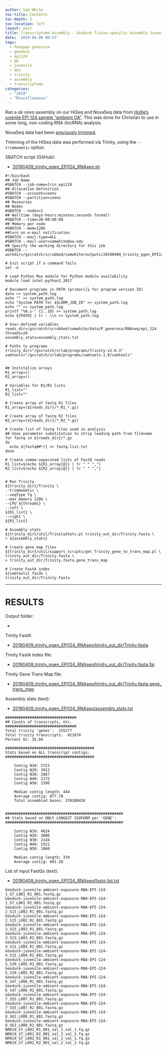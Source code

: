 ```yaml
---
author: Sam White
toc-title: Contents
toc-depth: 5
toc-location: left
layout: post
title: Transcriptome Assembly - Geoduck Tissue-specific Assembly Juvenile Ambient OA EPI124 with HiSeq and NovaSeq Data on Mox
date: '2019-04-09 06:57'
tags:
  - Panopea generosa
  - geoduck
  - epi124
  - OA
  - juvenile
  - mox
  - trinity
  - assembly
  - transcriptome
categories:
  - "2019"
  - "Miscellaneous"
---
```

Ran a _de novo_ assembly on our HiSeq and NovaSeq data from [Hollie's juvenile EPI 124 sample "ambient OA"](https://github.com/hputnam/project_juvenile_geoduck_OA/blob/master/Setup_Notes/Sample_List.csv). This was done for Christian to use in some long, non-coding RNA (lncRNA) analysis.


NovaSeq data had been [previously trimmed](https://robertslab.github.io/sams-notebook/posts/2018/2018-01-25-adapter-trimming-and-fastqc-illumina-geoduck-novaseq-data/).

Trimming of the HiSeq data was performed via Trinity, using the `--trimmomatic` option.

SBATCH script (GitHub):

- [20190409_trinity_pgen_EPI124_RNAseq.sh](https://github.com/RobertsLab/sams-notebook/blob/master/sbatch_scripts/20190409_trinity_pgen_EPI124_RNAseq.sh)

```shell
#!/bin/bash
## Job Name
#SBATCH --job-name=trin_epi124
## Allocation Definition
#SBATCH --account=coenv
#SBATCH --partition=coenv
## Resources
## Nodes
#SBATCH --nodes=1
## Walltime (days-hours:minutes:seconds format)
#SBATCH --time=30-00:00:00
## Memory per node
#SBATCH --mem=120G
##turn on e-mail notification
#SBATCH --mail-type=ALL
#SBATCH --mail-user=samwhite@uw.edu
## Specify the working directory for this job
#SBATCH --workdir=/gscratch/scrubbed/samwhite/outputs/20190409_trinity_pgen_EPI124_RNAseq

# Exit script if a command fails
set -e

# Load Python Mox module for Python module availability
module load intel-python3_2017

# Document programs in PATH (primarily for program version ID)
date >> system_path.log
echo "" >> system_path.log
echo "System PATH for $SLURM_JOB_ID" >> system_path.log
echo "" >> system_path.log
printf "%0.s-" {1..10} >> system_path.log
echo ${PATH} | tr : \\n >> system_path.log

# User-defined variables
reads_dir=/gscratch/scrubbed/samwhite/data/P_generosa/RNAseq/epi_124
threads=28
assembly_stats=assembly_stats.txt

# Paths to programs
trinity_dir="/gscratch/srlab/programs/Trinity-v2.8.3"
samtools="/gscratch/srlab/programs/samtools-1.9/samtools"


## Inititalize arrays
R1_array=()
R2_array=()

# Variables for R1/R2 lists
R1_list=""
R2_list=""

# Create array of fastq R1 files
R1_array=(${reads_dir}/*_R1_*.gz)

# Create array of fastq R2 files
R2_array=(${reads_dir}/*_R2_*.gz)

# Create list of fastq files used in analysis
## Uses parameter substitution to strip leading path from filename
for fastq in ${reads_dir}/*.gz
do
  echo ${fastq##*/} >> fastq.list.txt
done

# Create comma-separated lists of FastQ reads
R1_list=$(echo ${R1_array[@]} | tr " " ",")
R2_list=$(echo ${R2_array[@]} | tr " " ",")


# Run Trinity
${trinity_dir}/Trinity \
--trimmomatic \
--seqType fq \
--max_memory 120G \
--CPU ${threads} \
--left \
${R1_list} \
--right \
${R2_list}

# Assembly stats
${trinity_dir}/util/TrinityStats.pl trinity_out_dir/Trinity.fasta \
> ${assembly_stats}

# Create gene map files
${trinity_dir}/util/support_scripts/get_Trinity_gene_to_trans_map.pl \
trinity_out_dir/Trinity.fasta \
> trinity_out_dir/Trinity.fasta.gene_trans_map

# Create FastA index
${samtools} faidx \
trinity_out_dir/Trinity.fasta
```

---

# RESULTS

Output folder:

- [](http://gannet.fish.washington.edu/Atumefaciens/20190409_trinity_pgen_EPI124_RNAseq/)

Trinity FastA:

- [20190409_trinity_pgen_EPI124_RNAseq/trinity_out_dir/Trinity.fasta](http://gannet.fish.washington.edu/Atumefaciens/20190409_trinity_pgen_EPI124_RNAseq/trinity_out_dir/Trinity.fasta)

Trinity FastA index file:

- [20190409_trinity_pgen_EPI124_RNAseq/trinity_out_dir/Trinity.fasta.fai](http://gannet.fish.washington.edu/Atumefaciens/20190409_trinity_pgen_EPI124_RNAseq/trinity_out_dir/Trinity.fasta.fai)

Trinity Gene Trans Map file:

- [20190409_trinity_pgen_EPI124_RNAseq/trinity_out_dir/Trinity.fasta.gene_trans_map](http://gannet.fish.washington.edu/Atumefaciens/20190409_trinity_pgen_EPI124_RNAseq/trinity_out_dir/Trinity.fasta.gene_trans_map)


Assembly stats (text):

- [20190409_trinity_pgen_EPI124_RNAseq/assembly_stats.txt](http://gannet.fish.washington.edu/Atumefaciens/20190409_trinity_pgen_EPI124_RNAseq/assembly_stats.txt)

```
################################
## Counts of transcripts, etc.
################################
Total trinity 'genes':	255277
Total trinity transcripts:	421670
Percent GC: 35.84

########################################
Stats based on ALL transcript contigs:
########################################

	Contig N10: 5723
	Contig N20: 3912
	Contig N30: 2887
	Contig N40: 2172
	Contig N50: 1596

	Median contig length: 444
	Average contig: 877.70
	Total assembled bases: 370100426


#####################################################
## Stats based on ONLY LONGEST ISOFORM per 'GENE':
#####################################################

	Contig N10: 4624
	Contig N20: 3006
	Contig N30: 2144
	Contig N40: 1521
	Contig N50: 1060

	Median contig length: 378
	Average contig: 691.20
```

List of input FastQs (text):

- [20190409_trinity_pgen_EPI124_RNAseq/fastq.list.txt](http://gannet.fish.washington.edu/Atumefaciens/20190409_trinity_pgen_EPI124_RNAseq/fastq.list.txt)

```
Geoduck-juvenile-ambient-exposure-RNA-EPI-124-1_S7_L001_R1_001.fastq.gz
Geoduck-juvenile-ambient-exposure-RNA-EPI-124-1_S7_L001_R2_001.fastq.gz
Geoduck-juvenile-ambient-exposure-RNA-EPI-124-2_S15_L002_R1_001.fastq.gz
Geoduck-juvenile-ambient-exposure-RNA-EPI-124-2_S15_L002_R2_001.fastq.gz
Geoduck-juvenile-ambient-exposure-RNA-EPI-124-3_S23_L003_R1_001.fastq.gz
Geoduck-juvenile-ambient-exposure-RNA-EPI-124-3_S23_L003_R2_001.fastq.gz
Geoduck-juvenile-ambient-exposure-RNA-EPI-124-4_S31_L004_R1_001.fastq.gz
Geoduck-juvenile-ambient-exposure-RNA-EPI-124-4_S31_L004_R2_001.fastq.gz
Geoduck-juvenile-ambient-exposure-RNA-EPI-124-5_S39_L005_R1_001.fastq.gz
Geoduck-juvenile-ambient-exposure-RNA-EPI-124-5_S39_L005_R2_001.fastq.gz
Geoduck-juvenile-ambient-exposure-RNA-EPI-124-6_S47_L006_R1_001.fastq.gz
Geoduck-juvenile-ambient-exposure-RNA-EPI-124-6_S47_L006_R2_001.fastq.gz
Geoduck-juvenile-ambient-exposure-RNA-EPI-124-7_S55_L007_R1_001.fastq.gz
Geoduck-juvenile-ambient-exposure-RNA-EPI-124-7_S55_L007_R2_001.fastq.gz
Geoduck-juvenile-ambient-exposure-RNA-EPI-124-8_S63_L008_R1_001.fastq.gz
Geoduck-juvenile-ambient-exposure-RNA-EPI-124-8_S63_L008_R2_001.fastq.gz
NR019_S7_L001_R1_001_val_1_val_1.fq.gz
NR019_S7_L001_R2_001_val_2_val_2.fq.gz
NR019_S7_L002_R1_001_val_1_val_1.fq.gz
NR019_S7_L002_R2_001_val_2_val_2.fq.gz
```
